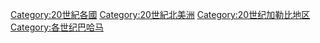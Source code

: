 [[Category:20世紀各國|Category:20世紀各國]]
[[Category:20世紀北美洲|Category:20世紀北美洲]]
[[Category:20世纪加勒比地区|Category:20世纪加勒比地区]]
[[Category:各世纪巴哈马|Category:各世纪巴哈马]]